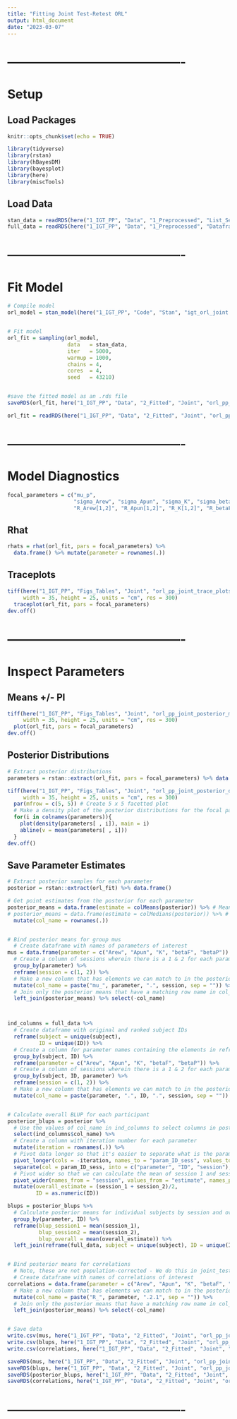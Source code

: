 ```yaml
---
title: "Fitting Joint Test-Retest ORL"
output: html_document
date: "2023-03-07"
---
```




# -------------------------------------------
# Setup
## Load Packages
```r
knitr::opts_chunk$set(echo = TRUE)

library(tidyverse)
library(rstan)
library(hBayesDM)
library(bayesplot)
library(here)
library(miscTools)
```



## Load Data
```r
stan_data = readRDS(here("1_IGT_PP", "Data", "1_Preprocessed", "List_Sess1&2.rds"))
full_data = readRDS(here("1_IGT_PP", "Data", "1_Preprocessed", "Dataframe_Sess1&2.rds"))
```



# -------------------------------------------
# Fit Model
```r
# Compile model
orl_model = stan_model(here("1_IGT_PP", "Code", "Stan", "igt_orl_joint.stan"))


# Fit model
orl_fit = sampling(orl_model, 
                   data   = stan_data, 
                   iter   = 5000, 
                   warmup = 1000,
                   chains = 4, 
                   cores  = 4,
                   seed   = 43210)


#save the fitted model as an .rds file
saveRDS(orl_fit, here("1_IGT_PP", "Data", "2_Fitted", "Joint", "orl_pp_joint_fit.rds"))
```



```r
orl_fit = readRDS(here("1_IGT_PP", "Data", "2_Fitted", "Joint", "orl_pp_joint_fit.rds"))
```



# -------------------------------------------
# Model Diagnostics
```r
focal_parameters = c("mu_p",
                     "sigma_Arew", "sigma_Apun", "sigma_K", "sigma_betaF", "sigma_betaP",
                     "R_Arew[1,2]", "R_Apun[1,2]", "R_K[1,2]", "R_betaF[1,2]", "R_betaP[1,2]")
```



## Rhat
```r
rhats = rhat(orl_fit, pars = focal_parameters) %>% 
  data.frame() %>% mutate(parameter = rownames(.))
```



## Traceplots
```r
tiff(here("1_IGT_PP", "Figs_Tables", "Joint", "orl_pp_joint_trace_plots.tiff"),
     width = 35, height = 25, units = "cm", res = 300)
  traceplot(orl_fit, pars = focal_parameters)
dev.off()
```



# -------------------------------------------
# Inspect Parameters
## Means +/- PI
```r
tiff(here("1_IGT_PP", "Figs_Tables", "Joint", "orl_pp_joint_posterior_means.tiff"),
     width = 35, height = 25, units = "cm", res = 300)
  plot(orl_fit, pars = focal_parameters)
dev.off()
```



## Posterior Distributions
```r
# Extract posterior distributions
parameters = rstan::extract(orl_fit, pars = focal_parameters) %>% data.frame()

tiff(here("1_IGT_PP", "Figs_Tables", "Joint", "orl_pp_joint_posterior_distributions.tiff"),
     width = 35, height = 25, units = "cm", res = 300)
  par(mfrow = c(5, 5)) # Create 5 x 5 facetted plot
  # Make a density plot of the posterior distributions for the focal parameters using a for loop
  for(i in colnames(parameters)){
    plot(density(parameters[ , i]), main = i)
    abline(v = mean(parameters[ , i]))
  }
dev.off()
```



## Save Parameter Estimates
```r
# Extract posterior samples for each parameter
posterior = rstan::extract(orl_fit) %>% data.frame()

# Get point estimates from the posterior for each parameter
posterior_means = data.frame(estimate = colMeans(posterior)) %>% # Means
# posterior_means = data.frame(estimate = colMedians(posterior)) %>% # Medians
  mutate(col_name = rownames(.))


# Bind posterior means for group mus
  # Create dataframe with names of parameters of interest
mus = data.frame(parameter = c("Arew", "Apun", "K", "betaF", "betaP")) %>%
  # Create a column of sessions wherein there is a 1 & 2 for each parameter
  group_by(parameter) %>% 
  reframe(session = c(1, 2)) %>%
  # Make a new column that has elements we can match to in the posterior_means dataframe
  mutate(col_name = paste("mu_", parameter, ".", session, sep = "")) %>%
  # Join only the posterior means that have a matching row name in col_name, then remove col_name
  left_join(posterior_means) %>% select(-col_name)



ind_columns = full_data %>% 
  # Create dataframe with original and ranked subject IDs
  reframe(subject = unique(subject),
          ID = unique(ID)) %>% 
  # Create a column for parameter names containing the elements in reframe for each original and ranked subject ID
  group_by(subject, ID) %>% 
  reframe(parameter = c("Arew", "Apun", "K", "betaF", "betaP")) %>%
  # Create a column of sessions wherein there is a 1 & 2 for each parameter, and subject ID
  group_by(subject, ID, parameter) %>% 
  reframe(session = c(1, 2)) %>% 
  # Make a new column that has elements we can match to in the posterior_means dataframe
  mutate(col_name = paste(parameter, ".", ID, ".", session, sep = ""))


# Calculate overall BLUP for each participant
posterior_blups = posterior %>% 
  # Use the values of col_name in ind_columns to select columns in posterior dataframe
  select(ind_columns$col_name) %>% 
  # Create a column with iteration number for each parameter
  mutate(iteration = rownames(.)) %>% 
  # Pivot data longer so that it's easier to separate what is the parameter, subject, and session from the posterior columns
  pivot_longer(cols = -iteration, names_to = "param_ID_sess", values_to = "estimate") %>% 
  separate(col = param_ID_sess, into = c("parameter", "ID", "session"), sep = "\\.") %>%
  # Pivot wider so that we can calculate the mean of session 1 and session 2 estimate on each iteration of the posterior
  pivot_wider(names_from = "session", values_from = "estimate", names_prefix = "session_") %>%
  mutate(overall_estimate = (session_1 + session_2)/2,
         ID = as.numeric(ID))

blups = posterior_blups %>% 
  # Calculate posterior means for individual subjects by session and overall
  group_by(parameter, ID) %>% 
  reframe(blup_session1 = mean(session_1),
          blup_session2 = mean(session_2),
          blup_overall = mean(overall_estimate)) %>% 
  left_join(reframe(full_data, subject = unique(subject), ID = unique(ID)))


# Bind posterior means for correlations
  # Note, these are not population-corrected - We do this in joint_test_retest_plots.Rmd
  # Create dataframe with names of correlations of interest
correlations = data.frame(parameter = c("Arew", "Apun", "K", "betaF", "betaP")) %>% 
  # Make a new column that has elements we can match to in the posterior_means dataframe
  mutate(col_name = paste("R_", parameter, ".2.1", sep = "")) %>% 
  # Join only the posterior means that have a matching row name in col_name, then remove col_name
  left_join(posterior_means) %>% select(-col_name)


# Save data
write.csv(mus, here("1_IGT_PP", "Data", "2_Fitted", "Joint", "orl_pp_joint_mus.csv"))
write.csv(blups, here("1_IGT_PP", "Data", "2_Fitted", "Joint", "orl_pp_joint_blups.csv"))
write.csv(correlations, here("1_IGT_PP", "Data", "2_Fitted", "Joint", "orl_pp_joint_model_correlations.csv"))

saveRDS(mus, here("1_IGT_PP", "Data", "2_Fitted", "Joint", "orl_pp_joint_mus.rds"))
saveRDS(blups, here("1_IGT_PP", "Data", "2_Fitted", "Joint", "orl_pp_joint_blups.rds"))
saveRDS(posterior_blups, here("1_IGT_PP", "Data", "2_Fitted", "Joint", "orl_pp_joint_posterior_blups.rds"))
saveRDS(correlations, here("1_IGT_PP", "Data", "2_Fitted", "Joint", "orl_pp_joint_model_correlations.rds"))
```

# -------------------------------------------



















